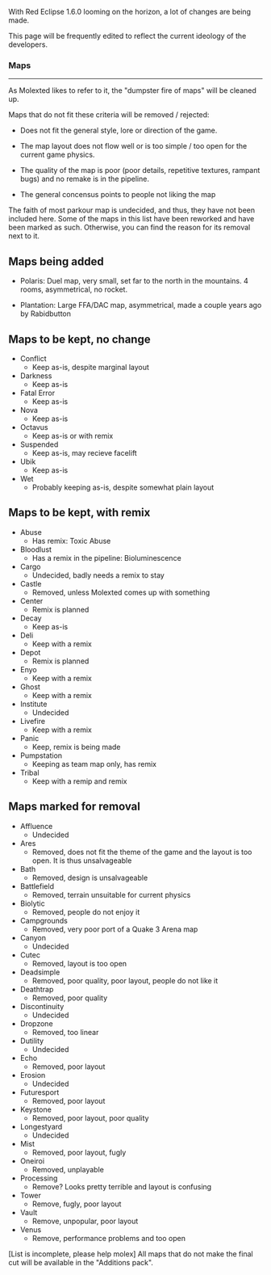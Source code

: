 With Red Eclipse 1.6.0 looming on the horizon, a lot of changes are being made.

This page will be frequently edited to reflect the current ideology of the developers.


=== '''Maps''' ===

----



As Molexted likes to refer to it, the "dumpster fire of maps" will be cleaned up.

Maps that do not fit these criteria will be removed / rejected:


* Does not fit the general style, lore or direction of the game.

* The map layout does not flow well or is too simple / too open for the current game physics.

* The quality of the map is poor (poor details, repetitive textures, rampant bugs) and no remake is in the pipeline.

* The general concensus points to people not liking the map


The faith of most parkour map is undecided, and thus, they have not been included here.
Some of the maps in this list have been reworked and have been marked as such.
Otherwise, you can find the reason for its removal next to it.

== Maps being added ==

* Polaris: Duel map, very small, set far to the north in the mountains. 4 rooms, asymmetrical, no rocket.

* Plantation: Large FFA/DAC map, asymmetrical, made a couple years ago by Rabidbutton

== Maps to be kept, no change ==
* Conflict
** Keep as-is, despite marginal layout
* Darkness
** Keep as-is
* Fatal Error
** Keep as-is
* Nova
** Keep as-is
* Octavus
** Keep as-is or with remix
* Suspended
** Keep as-is, may recieve facelift
* Ubik
** Keep as-is
* Wet
** Probably keeping as-is, despite somewhat plain layout


== Maps to be kept, with remix ==

* Abuse
** Has remix: Toxic Abuse
* Bloodlust
** Has a remix in the pipeline: Bioluminescence
* Cargo
** Undecided, badly needs a remix to stay
* Castle
** Removed, unless Molexted comes up with something
* Center
** Remix is planned
* Decay
** Keep as-is
* Deli
** Keep with a remix
* Depot
** Remix is planned
* Enyo
** Keep with a remix
* Ghost
** Keep with a remix
* Institute
** Undecided
* Livefire
** Keep with a remix
* Panic
** Keep, remix is being made
* Pumpstation
** Keeping as team map only, has remix
* Tribal
** Keep with a remip and remix

== Maps marked for removal ==

* Affluence
** Undecided
* Ares 
** Removed, does not fit the theme of the game and the layout is too open. It is thus unsalvageable
* Bath
** Removed, design is unsalvageable
* Battlefield
** Removed, terrain unsuitable for current physics
* Biolytic
** Removed, people do not enjoy it
* Campgrounds
** Removed, very poor port of a Quake 3 Arena map
* Canyon
** Undecided
* Cutec
** Removed, layout is too open
* Deadsimple
** Removed, poor quality, poor layout, people do not like it
* Deathtrap
** Removed, poor quality
* Discontinuity
** Undecided
* Dropzone
** Removed, too linear
* Dutility
** Undecided
* Echo
** Removed, poor layout
* Erosion
** Undecided
* Futuresport
** Removed, poor layout
* Keystone
** Removed, poor layout, poor quality
* Longestyard
** Undecided
* Mist
** Removed, poor layout, fugly
* Oneiroi
** Removed, unplayable
* Processing
** Remove? Looks pretty terrible and layout is confusing
* Tower
** Remove, fugly, poor layout
* Vault
** Remove, unpopular, poor layout
* Venus
** Remove, performance problems and too open



[List is incomplete, please help molex]
All maps that do not make the final cut will be available in the "Additions pack".